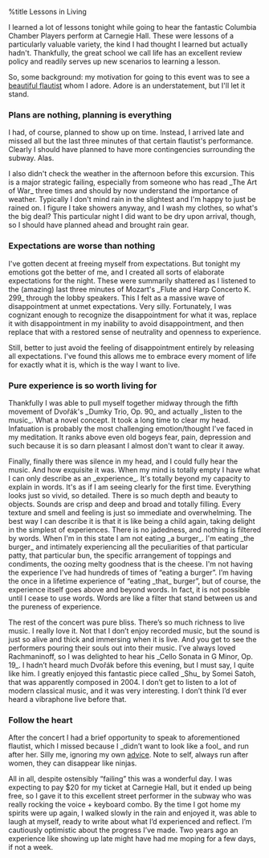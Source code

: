 %title Lessons in Living

I learned a lot of lessons tonight while going to hear the fantastic Columbia Chamber Players perform at Carnegie Hall. These were lessons of a particularly valuable variety, the kind I had thought I learned but actually hadn't. Thankfully, the great school we call life has an excellent review policy and readily serves up new scenarios to learning a lesson.

So, some background: my motivation for going to this event was to see a [[Enchantress|beautiful flautist]] whom I adore. Adore is an understatement, but I'll let it stand.

=== Plans are nothing, planning is everything ===

I had, of course, planned to show up on time. Instead, I arrived late and missed all but the last three minutes of that certain flautist's performance. Clearly I should have planned to have more contingencies surrounding the subway. Alas.
                                            
I also didn't check the weather in the afternoon before this excursion. This is a major strategic failing, especially from someone who has read _The Art of War_ three times and should by now understand the importance of weather. Typically I don't mind rain in the slightest and I'm happy to just be rained on. I figure I take showers anyway, and I wash my clothes, so what's the big deal? This particular night I did want to be dry upon arrival, though, so I should have planned ahead and brought rain gear. 

=== Expectations are worse than nothing ===

I've gotten decent at freeing myself from expectations. But tonight my emotions got the better of me, and I created all sorts of elaborate expectations for the night. These were summarily shattered as I listened to the (amazing) last three minutes of Mozart's _Flute and Harp Concerto K. 299_ through the lobby speakers. This I felt as a massive wave of disappointment at unmet expectations. Very silly. Fortunately, I was cognizant enough to recognize the disappointment for what it was, replace it with disappointment in my inability to avoid disappointment, and then replace that with a restored sense of neutrality and openness to experience.

Still, better to just avoid the feeling of disappointment entirely by releasing all expectations. I've found this allows me to embrace every moment of life for exactly what it is, which is the way I want to live.

=== Pure experience is so worth living for === 

Thankfully I was able to pull myself together midway through the fifth movement of Dvořák's _Dumky Trio, Op. 90_ and actually _listen to the music_. What a novel concept. It took a long time to clear my head. Infatuation is probably the most challenging emotion/thought I've faced in my meditation. It ranks above even old bogeys fear, pain, depression and such because it is so darn pleasant I almost don't want to clear it away.

Finally, finally there was silence in my head, and I could fully hear the music. And how exquisite it was. When my mind is totally empty I have what I can only describe as an _experience_. It's totally beyond my capacity to explain in words. It's as if I am seeing clearly for the first time. Everything looks just so vivid, so detailed. There is so much depth and beauty to objects. Sounds are crisp and deep and broad and totally filling. Every texture and smell and feeling is just so immediate and overwhelming. The best way I can describe it is that it is like being a child again, taking delight in the simplest of experiences. There is no jadedness, and nothing is filtered by words. When I'm in this state I am not eating _a burger_. I'm eating _the burger_ and intimately experiencing all the peculiarities of that particular patty, that particular bun, the specific arrangement of toppings and condiments, the oozing melty goodness that is the cheese. I'm not having the experience I've had hundreds of times of “eating a burger”. I’m having the once in a lifetime experience of “eating _that_ burger”, but of course, the experience itself goes above and beyond words. In fact, it is not possible until I cease to use words. Words are like a filter that stand between us and the pureness of experience. 

The rest of the concert was pure bliss. There’s so much richness to live music. I really love it. Not that I don’t enjoy recorded music, but the sound is just so alive and thick and immersing when it is live. And you get to see the performers pouring their souls out into their music. I’ve always loved Rachmaninoff, so I was delighted to hear his _Cello Sonata in G Minor, Op. 19_. I hadn’t heard much Dvořák before this evening, but I must say, I quite like him. I greatly enjoyed this fantastic piece called _Shu_ by Somei Satoh, that was apparently composed in 2004. I don’t get to listen to a lot of modern classical music, and it was very interesting. I don’t think I’d ever heard a vibraphone live before that.

=== Follow the heart ===

After the concert I had a brief opportunity to speak to aforementioned flautist, which I missed because I _didn’t want to look like a fool_ and run after her. Silly me, ignoring my own [[be-a-fool|advice]]. Note to self, always run after women, they can disappear like ninjas.

All in all, despite ostensibly “failing” this was a wonderful day. I was expecting to pay $20 for my ticket at Carnegie Hall, but it ended up being free, so I gave it to this excellent street performer in the subway who was really rocking the voice + keyboard combo. By the time I got home my spirits were up again, I walked slowly in the rain and enjoyed it, was able to laugh at myself, ready to write about what I’d experienced and reflect. I’m cautiously optimistic about the progress I’ve made. Two years ago an experience like showing up late might have had me moping for a few days, if not a week. 
